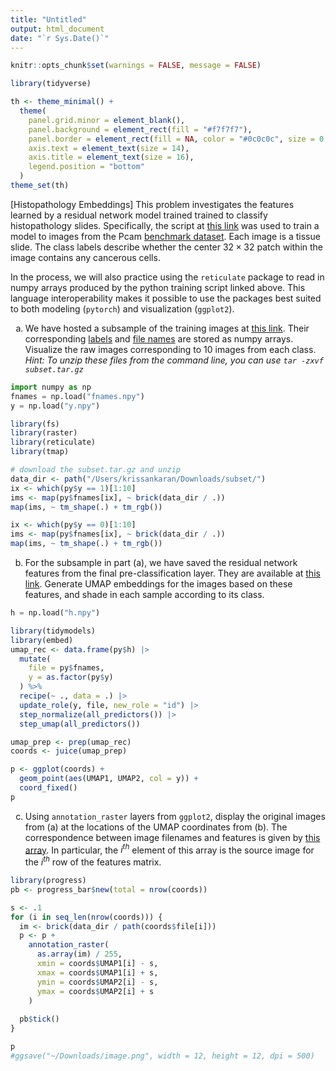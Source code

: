 ```yaml
---
title: "Untitled"
output: html_document
date: "`r Sys.Date()`"
---
```


```r
knitr::opts_chunk$set(warnings = FALSE, message = FALSE)
```

```r
library(tidyverse)

th <- theme_minimal() + 
  theme(
    panel.grid.minor = element_blank(),
    panel.background = element_rect(fill = "#f7f7f7"),
    panel.border = element_rect(fill = NA, color = "#0c0c0c", size = 0.6),
    axis.text = element_text(size = 14),
    axis.title = element_text(size = 16),
    legend.position = "bottom"
  )
theme_set(th)
```

[Histopathology Embeddings] This problem investigates the features learned by
a residual network model trained trained to classify histopathology slides.
Specifically, the script at [this
link](https://colab.research.google.com/drive/1bPFz718F-YE0iUcdkm2kc0Aeg8g6-Neh?usp=sharing)
was used to train a model to images from the Pcam [benchmark
dataset](https://www.kaggle.com/competitions/histopathologic-cancer-detection/data).
Each image is a tissue slide. The class labels describe whether the center $32 \times 32$ patch within the image contains any cancerous cells.

In the process, we will also practice using the `reticulate` package to read in
numpy arrays produced by the python training script linked above. This language
interoperability makes it possible to use the packages best suited to both
modeling (`pytorch`) and visualization (`ggplot2`).

a. We have hosted a subsample of the training images at [this
link](https://github.com/krisrs1128/stat479_s22/blob/main/_slides/week13/exercises/subset.tar.gz?raw=true).
Their corresponding [labels](https://github.com/krisrs1128/stat479_s22/blob/main/_slides/week13/exercises/y.npy?raw=true) and [file names](https://raw.githubusercontent.com/krisrs1128/stat479_s22/main/_slides/week13/exercises/fnames.npy) are stored as numpy arrays. Visualize the raw images corresponding to 10 images from each class. _Hint: To unzip these files from the command line, you can use `tar -zxvf subset.tar.gz`_  

```python
import numpy as np
fnames = np.load("fnames.npy")
y = np.load("y.npy")
```

```r
library(fs)
library(raster)
library(reticulate)
library(tmap)

# download the subset.tar.gz and unzip
data_dir <- path("/Users/krissankaran/Downloads/subset/")
ix <- which(py$y == 1)[1:10]
ims <- map(py$fnames[ix], ~ brick(data_dir / .))
map(ims, ~ tm_shape(.) + tm_rgb())
```

```r
ix <- which(py$y == 0)[1:10]
ims <- map(py$fnames[ix], ~ brick(data_dir / .))
map(ims, ~ tm_shape(.) + tm_rgb())
```

b. For the subsample in part (a), we have saved the residual network
features from the final pre-classification layer. They are available
at [this
link](https://github.com/krisrs1128/stat479_s22/blob/main/_slides/week13/exercises/h.npy?raw=true).
Generate UMAP embeddings for the images based on these features, and shade
in each sample according to its class.

```python
h = np.load("h.npy")
```

```r
library(tidymodels)
library(embed)
umap_rec <- data.frame(py$h) |>
  mutate(
    file = py$fnames,
    y = as.factor(py$y)
  ) %>%
  recipe(~ ., data = .) |>
  update_role(y, file, new_role = "id") |>
  step_normalize(all_predictors()) |>
  step_umap(all_predictors())

umap_prep <- prep(umap_rec)
coords <- juice(umap_prep)
```

```r
p <- ggplot(coords) +
  geom_point(aes(UMAP1, UMAP2, col = y)) +
  coord_fixed()
p
```

c. Using `annotation_raster` layers from `ggplot2`, display the original
images from (a) at the locations of the UMAP coordinates from (b). The
correspondence between image filenames and features is given by [this
array](https://github.com/krisrs1128/stat479_s22/blob/main/_slides/week13/exercises/fnames.npy?raw=true).
In particular, the $i^{th}$ element of this array is the source image for
the $i^{th}$ row of the features matrix.

```r
library(progress)
pb <- progress_bar$new(total = nrow(coords))

s <- .1
for (i in seq_len(nrow(coords))) {
  im <- brick(data_dir / path(coords$file[i]))
  p <- p + 
    annotation_raster(
      as.array(im) / 255, 
      xmin = coords$UMAP1[i] - s, 
      xmax = coords$UMAP1[i] + s, 
      ymin = coords$UMAP2[i] - s, 
      ymax = coords$UMAP2[i] + s
    )
  
  pb$tick()
}

p
#ggsave("~/Downloads/image.png", width = 12, height = 12, dpi = 500)
```
